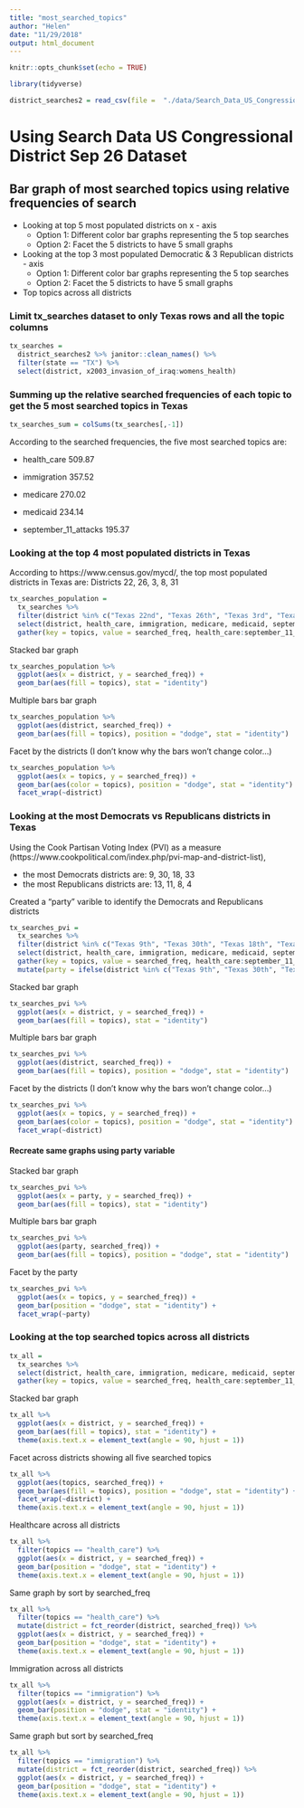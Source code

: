 ```yaml
---
title: "most_searched_topics"
author: "Helen"
date: "11/29/2018"
output: html_document
---
```


```r
knitr::opts_chunk$set(echo = TRUE)
```

```r
library(tidyverse)
```

```r
district_searches2 = read_csv(file =  "./data/Search_Data_US_Congressional_District_26Sep2018.csv")
```

# Using Search Data US Congressional District Sep 26 Dataset 

## Bar graph of most searched topics using relative frequencies of search
* Looking at top 5 most populated districts on x - axis
    * Option 1: Different color bar graphs representing the 5 top searches 
    * Option 2: Facet the 5 districts to have 5 small graphs
* Looking at the top 3 most populated Democratic & 3 Republican districts - axis
    * Option 1: Different color bar graphs representing the 5 top searches 
    * Option 2: Facet the 5 districts to have 5 small graphs
* Top topics across all districts 


### Limit tx_searches dataset to only Texas rows and all the topic columns

```r
tx_searches = 
  district_searches2 %>% janitor::clean_names() %>% 
  filter(state == "TX") %>% 
  select(district, x2003_invasion_of_iraq:womens_health)
```

### Summing up the relative searched frequencies of each topic to get the 5 most searched topics in Texas 

```r
tx_searches_sum = colSums(tx_searches[,-1])
```

According to the searched frequencies, the five most searched topics are:

* health_care 509.87

* immigration 357.52

* medicare 270.02

* medicaid 234.14

* september_11_attacks 195.37

### Looking at the top 4 most populated districts in Texas

According to https://www.census.gov/mycd/, the top most populated districts in Texas are: Districts 22, 26, 3, 8, 31 

```r
tx_searches_population = 
  tx_searches %>% 
  filter(district %in% c("Texas 22nd", "Texas 26th", "Texas 3rd", "Texas 8th", "Texas 31st")) %>%
  select(district, health_care, immigration, medicare, medicaid, september_11_attacks) %>% 
  gather(key = topics, value = searched_freq, health_care:september_11_attacks) 
```

Stacked bar graph
```r
tx_searches_population %>% 
  ggplot(aes(x = district, y = searched_freq)) +
  geom_bar(aes(fill = topics), stat = "identity") 
```

Multiple bars bar graph
```r
tx_searches_population %>%
  ggplot(aes(district, searched_freq)) +   
  geom_bar(aes(fill = topics), position = "dodge", stat = "identity")
```

Facet by the districts
(I don't know why the bars won't change color...)
```r
tx_searches_population %>%
  ggplot(aes(x = topics, y = searched_freq)) +   
  geom_bar(aes(color = topics), position = "dodge", stat = "identity") +
  facet_wrap(~district)
```

### Looking at the most Democrats vs Republicans districts in Texas

Using the Cook Partisan Voting Index (PVI) as a measure (https://www.cookpolitical.com/index.php/pvi-map-and-district-list), 

* the most Democrats districts are: 9, 30, 18, 33
* the most Republicans districts are: 13, 11, 8, 4

Created a "party" varible to identify the Democrats and Republicans districts
```r
tx_searches_pvi = 
  tx_searches %>% 
  filter(district %in% c("Texas 9th", "Texas 30th", "Texas 18th", "Texas 33rd", "Texas 13th", "Texas 11th", "Texas 8th", "Texas 4th")) %>%
  select(district, health_care, immigration, medicare, medicaid, september_11_attacks) %>% 
  gather(key = topics, value = searched_freq, health_care:september_11_attacks) %>% 
  mutate(party = ifelse(district %in% c("Texas 9th", "Texas 30th", "Texas 18th", "Texas 33rd"), "Democrats", "Republicans"))
```

Stacked bar graph
```r
tx_searches_pvi %>% 
  ggplot(aes(x = district, y = searched_freq)) +
  geom_bar(aes(fill = topics), stat = "identity") 
```

Multiple bars bar graph
```r
tx_searches_pvi %>%
  ggplot(aes(district, searched_freq)) +   
  geom_bar(aes(fill = topics), position = "dodge", stat = "identity")
```

Facet by the districts
(I don't know why the bars won't change color...)
```r
tx_searches_pvi %>%
  ggplot(aes(x = topics, y = searched_freq)) +   
  geom_bar(aes(color = topics), position = "dodge", stat = "identity") +
  facet_wrap(~district)
```

#### Recreate same graphs using party variable 

Stacked bar graph
```r
tx_searches_pvi %>% 
  ggplot(aes(x = party, y = searched_freq)) +
  geom_bar(aes(fill = topics), stat = "identity") 
```

Multiple bars bar graph
```r
tx_searches_pvi %>%
  ggplot(aes(party, searched_freq)) +   
  geom_bar(aes(fill = topics), position = "dodge", stat = "identity")
```

Facet by the party
```r
tx_searches_pvi %>%
  ggplot(aes(x = topics, y = searched_freq)) +   
  geom_bar(position = "dodge", stat = "identity") +
  facet_wrap(~party)
```

### Looking at the top searched topics across all districts 
```r
tx_all = 
  tx_searches %>% 
  select(district, health_care, immigration, medicare, medicaid, september_11_attacks) %>% 
  gather(key = topics, value = searched_freq, health_care:september_11_attacks) 
```

Stacked bar graph
```r
tx_all %>% 
  ggplot(aes(x = district, y = searched_freq)) +
  geom_bar(aes(fill = topics), stat = "identity") +
  theme(axis.text.x = element_text(angle = 90, hjust = 1))
```

Facet across districts showing all five searched topics 
```r
tx_all %>%
  ggplot(aes(topics, searched_freq)) +   
  geom_bar(aes(fill = topics), position = "dodge", stat = "identity") +
  facet_wrap(~district) +
  theme(axis.text.x = element_text(angle = 90, hjust = 1))

```

Healthcare across all districts
```r
tx_all %>%
  filter(topics == "health_care") %>%
  ggplot(aes(x = district, y = searched_freq)) +   
  geom_bar(position = "dodge", stat = "identity") +
  theme(axis.text.x = element_text(angle = 90, hjust = 1))
```

Same graph by sort by searched_freq
```r
tx_all %>%
  filter(topics == "health_care") %>%
  mutate(district = fct_reorder(district, searched_freq)) %>% 
  ggplot(aes(x = district, y = searched_freq)) +   
  geom_bar(position = "dodge", stat = "identity") +
  theme(axis.text.x = element_text(angle = 90, hjust = 1))
```

Immigration across all districts 
```r
tx_all %>%
  filter(topics == "immigration") %>%
  ggplot(aes(x = district, y = searched_freq)) +   
  geom_bar(position = "dodge", stat = "identity") +
  theme(axis.text.x = element_text(angle = 90, hjust = 1))
```

Same graph but sort by searched_freq
```r
tx_all %>%
  filter(topics == "immigration") %>%
  mutate(district = fct_reorder(district, searched_freq)) %>% 
  ggplot(aes(x = district, y = searched_freq)) +   
  geom_bar(position = "dodge", stat = "identity") +
  theme(axis.text.x = element_text(angle = 90, hjust = 1))
```

